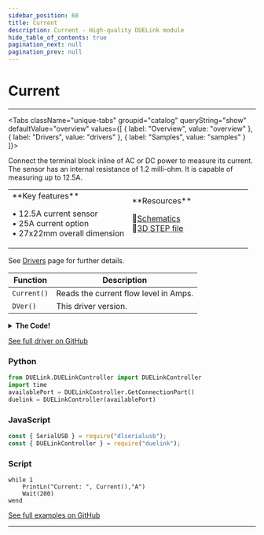 ```yaml
---
sidebar_position: 68
title: Current
description: Current - High-quality DUELink module
hide_table_of_contents: true
pagination_next: null
pagination_prev: null
---
```



# Current

<ImageSection 
  product="securrent-a"
  tagline="Current Sensor"
/>

---

<Tabs className="unique-tabs" groupid="catalog" queryString="show" defaultValue="overview"
  values={[
    {
        label: "Overview",
        value: "overview"
    },
    {
        label: "Drivers",
        value: "drivers"
    },
    {
        label: "Samples",
        value: "samples"
    }
]}>

<TabItem value="overview">

Connect the terminal block inline of AC or DC power to measure its current. The sensor has an internal resistance of 1.2 milli-ohm. It is capable of measuring up to 12.5A.

<table><td width='50%'>
**Key features**

• 12.5A current sensor<br/>
• 25A current option<br/>
• 27x22mm overall dimension<br/>

</td><td width='50%'>
**Resources**
 
📄[Schematics](/sch/gdl-securrent-a.pdf)<br/>
🔩[3D STEP file](/3d/gdl-securrent-a.step)<br/>
</td></table>

</TabItem>

<TabItem value="drivers">

See [Drivers](/docs/engine/drivers) page for further details.

| Function | Description |
|----------|-------------|
| `Current()` | Reads the current flow level in Amps. |
| `DVer()` | This driver version. |
<details>
<summary><strong>The Code!</strong></summary>

**Current Driver**

```batch
##### Current Driver #####
 
fn DVer()
    return 1.0
fend

fn Current()
    return (VRead(3)-1.65)/1100
fend

####################
```

</details>

[See full driver on GitHub](https://github.com/ghi-electronics/duelink-website/tree/main/static/code/drivers)

</TabItem>

<TabItem value="samples">

### Python

```python
from DUELink.DUELinkController import DUELinkController
import time
availablePort = DUELinkController.GetConnectionPort()
duelink = DUELinkController(availablePort)
```

### JavaScript

```javascript
const { SerialUSB } = require("dlserialusb");
const { DUELinkController } = require("duelink");
```

### Script

```batch
while 1
    PrintLn("Current: ", Current(),"A")
    Wait(200) 
wend
```

[See full examples on GitHub](https://github.com/ghi-electronics/duelink-website/tree/main/static/code/samples)

</TabItem>

</Tabs>

---

<OrderSection
    product="DUELink Current"
    partnumber="GDL-SECURRENT-A"
    price="$0.00"
/>
